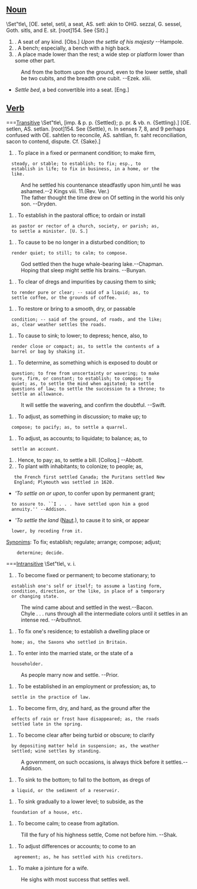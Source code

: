 ==[[Noun]]==
<nowiki>\Set"tle\</nowiki>, [OE. setel, setil, a seat, AS. setl: akin
to OHG. sezzal, G. sessel, Goth. sitls, and E. sit.
[root]154. See {Sit}.]
#. A seat of any kind. [Obs.] ''Upon the settle of his majesty'' --Hampole.
#. A bench; especially, a bench with a high back.
#. A place made lower than the rest; a wide step or platform lower than some other part.
:And from the bottom upon the ground, even to the lower settle, shall be two cubits, and the breadth one cubit. --Ezek. xliii.
                                  
*''Settle bed'', a bed convertible into a seat. [Eng.]
== [[Verb]] ==
===[[Transitive]]
\Set"tle\,  [imp. & p. p. {Settled}; p. pr. & vb. n.
{Settling}.] [OE. setlen, AS. setlan. [root]154. See
{Settle}, n. In senses 7, 8, and 9 perhaps confused with OE.
sahtlen to reconcile, AS. sahtlian, fr. saht reconciliation,
sacon to contend, dispute. Cf. {Sake}.]
#. To place in a fixed or permanent condition; to make firm,
   steady, or stable; to establish; to fix; esp., to
   establish in life; to fix in business, in a home, or the
   like.
:And he settled his countenance steadfastly upon him,until he was ashamed.--2 Kings viii. 11.(Rev. Ver.)
:The father thought the time drew on Of setting in the world his only son. --Dryden.
#. To establish in the pastoral office; to ordain or install
   as pastor or rector of a church, society, or parish; as,
   to settle a minister. [U. S.]
#. To cause to be no longer in a disturbed condition; to
   render quiet; to still; to calm; to compose.
:God settled then the huge whale-bearing lake.--Chapman.
:Hoping that sleep might settle his brains. --Bunyan.
#. To clear of dregs and impurities by causing them to sink;
   to render pure or clear; -- said of a liquid; as, to
   settle coffee, or the grounds of coffee.
#. To restore or bring to a smooth, dry, or passable
   condition; -- said of the ground, of roads, and the like;
   as, clear weather settles the roads.
#. To cause to sink; to lower; to depress; hence, also, to
   render close or compact; as, to settle the contents of a
   barrel or bag by shaking it.
#. To determine, as something which is exposed to doubt or
   question; to free from unscertainty or wavering; to make
   sure, firm, or constant; to establish; to compose; to
   quiet; as, to settle the mind when agitated; to settle
   questions of law; to settle the succession to a throne; to
   settle an allowance.
:It will settle the wavering, and confirm the  doubtful.                             --Swift.
#. To adjust, as something in discussion; to make up; to
   compose; to pacify; as, to settle a quarrel.
#. To adjust, as accounts; to liquidate; to balance; as, to
   settle an account.
#. Hence, to pay; as, to settle a bill. [Colloq.] --Abbott.
#. To plant with inhabitants; to colonize; to people; as,
    the French first settled Canada; the Puritans settled New
    England; Plymouth was settled in 1620.

*'''To settle on or upon'', to confer upon by permanent grant;
   to assure to. ``I . . . have settled upon him a good
   annuity.'' --Addison.

*'''To settle the land'' ([[Naut]].), to cause it to sink, or appear
   lower, by receding from it.

[[Synonim]]s: To fix; establish; regulate; arrange; compose; adjust;
     determine; decide.

===[[Intransitive]]
\Set"tle\, v. i.
#. To become fixed or permanent; to become stationary; to
   establish one's self or itself; to assume a lasting form,
   condition, direction, or the like, in place of a temporary
   or changing state.
:The wind came about and settled in the west.--Bacon.
:Chyle . . . runs through all the intermediate colors until it settles in an intense red.   --Arbuthnot.
#. To fix one's residence; to establish a dwelling place or
   home; as, the Saxons who settled in Britain.
#. To enter into the married state, or the state of a
   householder.
:As people marry now and settle.       --Prior.
#. To be established in an employment or profession; as, to
   settle in the practice of law.
#. To become firm, dry, and hard, as the ground after the
   effects of rain or frost have disappeared; as, the roads
   settled late in the spring.
#. To become clear after being turbid or obscure; to clarify
   by depositing matter held in suspension; as, the weather
   settled; wine settles by standing.
:A government, on such occasions, is always thick before it settles.--Addison.
#. To sink to the bottom; to fall to the bottom, as dregs of
   a liquid, or the sediment of a reserveir.
#. To sink gradually to a lower level; to subside, as the
   foundation of a house, etc.
#. To become calm; to cease from agitation.
:Till the fury of his highness settle, Come not before him.                           --Shak.
#. To adjust differences or accounts; to come to an
    agreement; as, he has settled with his creditors.
#. To make a jointure for a wife.
:He sighs with most success that settles well.